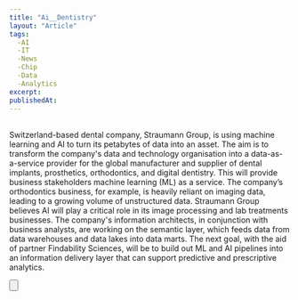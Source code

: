 ```yaml
---
title: "Ai__Dentistry"
layout: "Article"
tags: 
  -AI 
  -IT
  -News
  -Chip
  -Data
  -Analytics
excerpt:
publishedAt:
---
```


<br />
<Para> Switzerland-based dental company, Straumann Group, is using machine learning and AI to turn its petabytes of data into an asset.
The aim is to transform the company's data and technology organisation into a data-as-a-service provider for the global manufacturer
and supplier of dental implants, prosthetics, orthodontics, and digital dentistry.
This will provide business stakeholders machine learning (ML) as a service. The company’s orthodontics business, for example, 
is heavily reliant on imaging data, leading to a growing volume of unstructured data. Straumann Group believes AI will play a critical
role in its image processing and lab treatments businesses. The company's information architects, in conjunction with business analysts,
are working on the semantic layer, which feeds data from data warehouses and data lakes into data marts. The next goal, with the aid of partner Findability Sciences,
will be to build out ML and AI pipelines into an information delivery layer that can support predictive and prescriptive analytics. </Para>
<br />

<Button
  address="https://www.cio.com/article/455895/straumann-group-is-transforming-dentistry-with-data-ai.html"
  text="Source"
/>